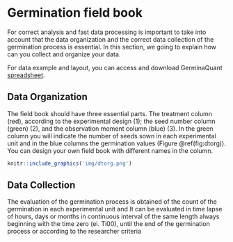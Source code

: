 # Germination field book

For correct analysis and fast data processing is important to take into account that the data organization and the correct data collection of the germination process is essential. In this section, we going to explain how can you collect and organize your data.

For data example and layout, you can access and download GerminaQuant [spreadsheet](https://docs.google.com/spreadsheets/d/1QziIXGOwb8cl3GaARJq6Ez6aU7vND_UHKJnFcAKx0VI/edit#gid=667855537).


## Data Organization


The field book should have three essential parts. The treatment column (red), according to the experimental design (1); the seed number column (green) (2), and the observation moment column (blue) (3). In the green column you will indicate the number of seeds sown in each experimental unit and in the blue columns the germination values (Figure \@ref(fig:dtorg)). You can design your own field book with different names in the column.


```r
knitr::include_graphics('img/dtorg.png')
```

## Data Collection

The evaluation of the germination process is obtained of the count of the germination in each experimental unit and It can be evaluated in time lapse of hours, days or months in continuous interval of the same length always beginning with the time zero (ei. Ti00), until the end of the germination process or according to the researcher criteria


